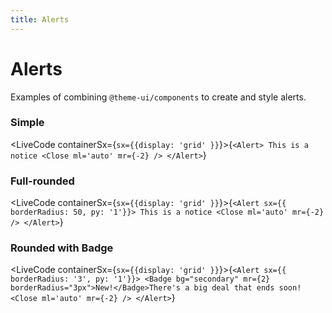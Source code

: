 ```yaml
---
title: Alerts
--- 
```



# Alerts

Examples of combining `@theme-ui/components` to create and style alerts.

### Simple

<LiveCode containerSx={`sx={{display: 'grid' }}`}>{`<Alert>
  This is a notice <Close ml='auto' mr={-2} />
</Alert>`}</LiveCode>

### Full-rounded

<LiveCode containerSx={`sx={{display: 'grid' }}`}>{`<Alert sx={{ borderRadius: 50, py: '1'}}>
  This is a notice <Close ml='auto' mr={-2} />
</Alert>`}</LiveCode>

### Rounded with Badge

<LiveCode containerSx={`sx={{display: 'grid' }}`}>{`<Alert sx={{ borderRadius: '3', py: '1'}}>
  <Badge bg="secondary" mr={2} borderRadius="3px">New!</Badge>There's a big deal that ends soon! <Close ml='auto' mr={-2} />
</Alert>`}</LiveCode>